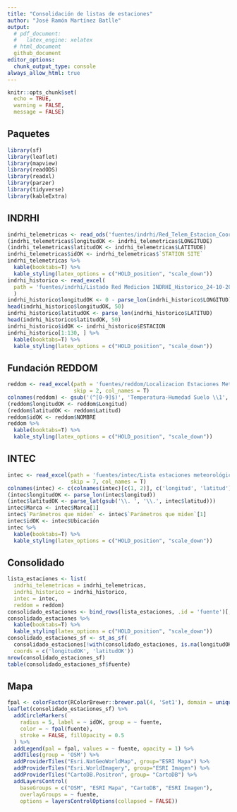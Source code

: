 ```yaml
---
title: "Consolidación de listas de estaciones"
author: "José Ramón Martínez Batlle"
output:
  # pdf_document:
  #   latex_engine: xelatex
  # html_document
  github_document
editor_options: 
  chunk_output_type: console
always_allow_html: true
---
```


```r
knitr::opts_chunk$set(
  echo = TRUE,
  warning = FALSE,
  message = FALSE)
```

## Paquetes

```r
library(sf)
library(leaflet)
library(mapview)
library(readODS)
library(readxl)
library(parzer)
library(tidyverse)
library(kableExtra)
```

## INDRHI

```r
indrhi_telemetricas <- read_ods('fuentes/indrhi/Red_Telem_Estacion_Coord-Sept2015.ods')
(indrhi_telemetricas$longitudOK <- indrhi_telemetricas$LONGITUDE)
(indrhi_telemetricas$latitudOK <- indrhi_telemetricas$LATITUDE)
indrhi_telemetricas$idOK <- indrhi_telemetricas$`STATION SITE`
indrhi_telemetricas %>%
  kable(booktabs=T) %>%
  kable_styling(latex_options = c("HOLD_position", "scale_down"))
indrhi_historico <- read_excel(
  path = 'fuentes/indrhi/Listado Red Medicion INDRHI_Historico_24-10-2022_revision_jr.xlsx'
  )
indrhi_historico$longitudOK <- 0 - parse_lon(indrhi_historico$LONGITUD)
head(indrhi_historico$longitudOK, 50)
indrhi_historico$latitudOK <- parse_lon(indrhi_historico$LATITUD)
head(indrhi_historico$latitudOK, 50)
indrhi_historico$idOK <- indrhi_historico$ESTACION
indrhi_historico[1:130, ] %>%
  kable(booktabs=T) %>%
  kable_styling(latex_options = c("HOLD_position", "scale_down"))
```

## Fundación REDDOM

```r
reddom <- read_excel(path = 'fuentes/reddom/Localizacion Estaciones Meterologicas CLIMARED_LT.xlsx',
                     skip = 2, col_names = T)
colnames(reddom) <- gsub('(^[0-9]$)', 'Temperatura-Humedad Suelo \\1', colnames(reddom))
(reddom$longitudOK <- reddom$Longitud)
(reddom$latitudOK <- reddom$Latitud)
reddom$idOK <- reddom$NOMBRE
reddom %>% 
  kable(booktabs=T) %>%
  kable_styling(latex_options = c("HOLD_position", "scale_down"))
```

## INTEC

```r
intec <- read_excel(path = 'fuentes/intec/Lista estaciones meteorológicas OCCR.xlsx',
                    skip = 7, col_names = T)
colnames(intec) <- c(colnames(intec)[c(1, 2)], c('longitud', 'latitud'), colnames(intec)[c(5, 6)])
(intec$longitudOK <- parse_lon(intec$longitud))
(intec$latitudOK <- parse_lat(gsub('\\. ', '\\.', intec$latitud)))
intec$Marca <- intec$Marca[1]
intec$`Parámetros que miden` <- intec$`Parámetros que miden`[1]
intec$idOK <- intec$Ubicación
intec %>% 
  kable(booktabs=T) %>%
  kable_styling(latex_options = c("HOLD_position", "scale_down"))
```

## Consolidado

```r
lista_estaciones <- list(
  indrhi_telemetricas = indrhi_telemetricas,
  indrhi_historico = indrhi_historico,
  intec = intec,
  reddom = reddom)
consolidado_estaciones <- bind_rows(lista_estaciones, .id = 'fuente')[, c('fuente', 'idOK', 'longitudOK', 'latitudOK')]
consolidado_estaciones %>% 
  kable(booktabs=T) %>%
  kable_styling(latex_options = c("HOLD_position", "scale_down"))
consolidado_estaciones_sf <- st_as_sf(
  consolidado_estaciones[!with(consolidado_estaciones, is.na(longitudOK) | is.na(latitudOK)), ],
  coords = c('longitudOK', 'latitudOK'))
nrow(consolidado_estaciones_sf)
table(consolidado_estaciones_sf$fuente)
```

## Mapa

```r
fpal <- colorFactor(RColorBrewer::brewer.pal(4, 'Set1'), domain = unique(consolidado_estaciones_sf$fuente))
leaflet(consolidado_estaciones_sf) %>%
  addCircleMarkers(
    radius = 5, label = ~ idOK, group = ~ fuente,
    color = ~ fpal(fuente),
    stroke = FALSE, fillOpacity = 0.5
  ) %>%
  addLegend(pal = fpal, values = ~ fuente, opacity = 1) %>% 
  addTiles(group = 'OSM') %>%
  addProviderTiles("Esri.NatGeoWorldMap", group="ESRI Mapa") %>%
  addProviderTiles("Esri.WorldImagery", group="ESRI Imagen") %>%
  addProviderTiles("CartoDB.Positron", group= "CartoDB") %>%
  addLayersControl(
    baseGroups = c("OSM", "ESRI Mapa", "CartoDB", "ESRI Imagen"),
    overlayGroups = ~ fuente,
    options = layersControlOptions(collapsed = FALSE))
```


